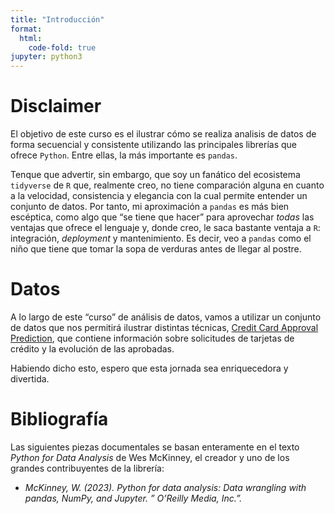 ```yaml
---
title: "Introducción"
format:
  html:
    code-fold: true
jupyter: python3
---
```


# Disclaimer

El objetivo de este curso es el ilustrar cómo se realiza analisis de datos de forma secuencial y consistente utilizando las principales librerías que ofrece `Python`. Entre ellas, la más importante es `pandas`.

Tenque que advertir, sin embargo, que soy un fanático del ecosistema `tidyverse` de `R` que, realmente creo, no tiene comparación alguna en cuanto a la velocidad, consistencia y elegancia con la cual permite entender un conjunto de datos. Por tanto, mi aproximación a `pandas` es más bien escéptica, como algo que "se tiene que hacer" para aprovechar _todas_ las ventajas que ofrece el lenguaje y, donde creo, le saca bastante ventaja a `R`: integración, _deployment_ y mantenimiento. Es decir, veo a `pandas` como el niño que tiene que tomar la sopa de verduras antes de llegar al postre.

# Datos

A lo largo de este "curso" de análisis de datos, vamos a utilizar un conjunto de datos que nos permitirá ilustrar distintas técnicas, [Credit Card Approval Prediction](https://www.kaggle.com/datasets/rikdifos/credit-card-approval-prediction/discussion/119320), que contiene información sobre solicitudes de tarjetas de crédito y la evolución de las aprobadas.


Habiendo dicho esto, espero que esta jornada sea enriquecedora y divertida.

# Bibliografía

Las siguientes piezas documentales se basan enteramente en el texto _Python for Data Analysis_ de Wes McKinney, el creador y uno de los grandes contribuyentes de la librería:

* _McKinney, W. (2023). Python for data analysis: Data wrangling with pandas, NumPy, and Jupyter. " O'Reilly Media, Inc."._
